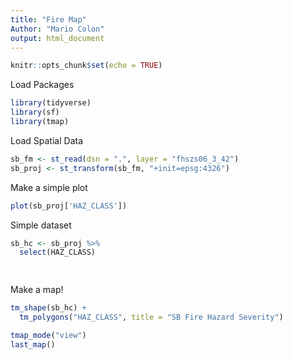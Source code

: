 ```yaml
---
title: "Fire Map"
Author: "Mario Colon"
output: html_document
---
```


```r
knitr::opts_chunk$set(echo = TRUE)
```

Load Packages

```r

library(tidyverse)
library(sf)
library(tmap)
```

Load Spatial Data 

```r

sb_fm <- st_read(dsn = ".", layer = "fhszs06_3_42")
sb_proj <- st_transform(sb_fm, "+init=epsg:4326")

```
Make a simple plot 

```r

plot(sb_proj['HAZ_CLASS'])
```

Simple dataset

```r

sb_hc <- sb_proj %>% 
  select(HAZ_CLASS)

  
```

Make a map!

```r

tm_shape(sb_hc) + 
  tm_polygons("HAZ_CLASS", title = "SB Fire Hazard Severity")

tmap_mode("view")
last_map()

```

